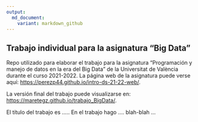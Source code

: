 ```yaml
---
output: 
  md_document:
    variant: markdown_github
---
```


## Trabajo individual para la asignatura "Big Data"

<!-- El párrafo de abajo has de dejarlo tal cual. NO HAS DE CAMBIAR NADA!!-->


Repo utilizado para elaborar el trabajo para la asignatura "Programación y manejo de datos en la era del Big Data" de la Universitat de València durante el curso 2021-2022. La página web de la asignatura puede verse aquí: <https://perezp44.github.io/intro-ds-21-22-web/>.


<!-- En la linea de abajo TIENES QUE SUSTITUIR "perezp44" por tu usuario de Github-->
La versión final del trabajo puede visualizarse en: <https://maretegz.github.io/trabajo_BigData/>. 


<!-- Abajo podéis escribir lo que queráis, igual un resumen del trabajo, o ..., o ... pero al menos, creo que tienes que poner el título del trabajo y posiblemente tu nombre. Algo que explique porque está el repo en Github-->

El título del trabajo es .....  En el trabajo hago  .... blah-blah ...


<!-- Finalmente, ACÚERDATE de que cuando hayas hecho los cambios y hayas dejado este archivo como te guste más, TIENES que knittearlo para que los cambios se actualicen en el fichero Readme.md, que es el que finalmente se visualizará en Github. El fichero Readme.md no has de editarlo a mano, sale de knittear Readme.Rmd-->

